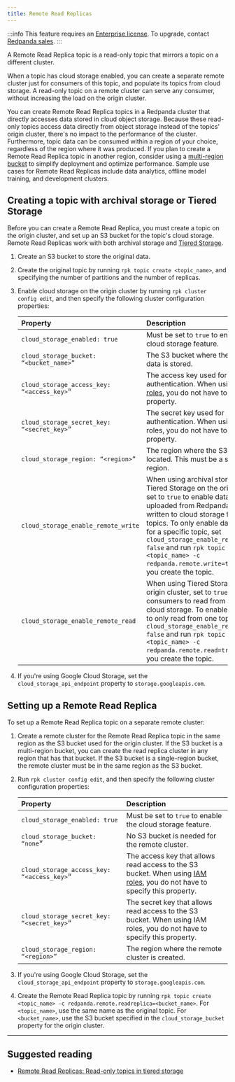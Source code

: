 ```yaml
---
title: Remote Read Replicas
---
```


<head>
    <meta name="title" content="Remote Read Replicas | Redpanda Docs"/>
    <meta name="description" content="A Remote Read Replica topic is a read-only topic that mirrors a topic on a different cluster."/>
</head>

:::info
This feature requires an [Enterprise license](../../introduction/licenses). To upgrade, contact [Redpanda sales](https://redpanda.com/try-redpanda).
:::

A Remote Read Replica topic is a read-only topic that mirrors a topic on a different cluster.

When a topic has cloud storage enabled, you can create a separate remote cluster just for consumers of this topic, and populate its topics from cloud storage. A read-only topic on a remote cluster can serve any consumer, without increasing the load on the origin cluster.

You can create Remote Read Replica topics in a Redpanda cluster that directly accesses data stored in cloud object storage. Because these read-only topics access data directly from object storage instead of the topics' origin cluster, there's no impact to the performance of the cluster. Furthermore, topic data can be consumed within a region of your choice, regardless of the region where it was produced. If you plan to create a Remote Read Replica topic in another region, consider using a [multi-region bucket](https://aws.amazon.com/s3/features/multi-region-access-points/) to simplify deployment and optimize performance. Sample use cases for Remote Read Replicas include data analytics, offline model training, and development clusters.

## Creating a topic with archival storage or Tiered Storage

Before you can create a Remote Read Replica, you must create a topic on the origin cluster, and set up an S3 bucket for the topic's cloud storage. Remote Read Replicas work with both archival storage and [Tiered Storage](../../data-management/tiered-storage/).

1. Create an S3 bucket to store the original data.
2. Create the original topic by running `rpk topic create <topic_name>`, and specifying the number of partitions and the number of replicas.
3. Enable cloud storage on the origin cluster by running `rpk cluster config edit`, and then specify the following cluster configuration properties:

    | Property | Description |
    | :------  | :---------  |
    | `cloud_storage_enabled: true` | Must be set to `true` to enable the cloud storage feature. |
    | `cloud_storage_bucket: “<bucket_name>”` | The S3 bucket where the original data is stored. |
    | `cloud_storage_access_key: “<access_key>”` | The access key used for authentication. When using [IAM roles](../../security/iam-roles), you do not have to specify this property. |
    | `cloud_storage_secret_key: “<secret_key>”` | The secret key used for authentication.  When using IAM roles, you do not have to specify this property. |
    | `cloud_storage_region: “<region>”` | The region where the S3 bucket is located. This must be a supported region. |
    | `cloud_storage_enable_remote_write` | When using archival storage or Tiered Storage on the origin cluster, set to `true` to enable data to be uploaded from Redpanda and written to cloud storage for all topics. To only enable data upload for a specific topic, set `cloud_storage_enable_remote_write: false` and run `rpk topic create <topic_name> -c redpanda.remote.write=true` when you create the topic. |
    | `cloud_storage_enable_remote_read` | When using Tiered Storage on the origin cluster, set to `true` to enable consumers to read from all topics in cloud storage. To enable consumers to only read from one topic, set `cloud_storage_enable_remote_read: false` and run `rpk topic create <topic_name> -c redpanda.remote.read=true` when you create the topic.
4. If you're using Google Cloud Storage, set the `cloud_storage_api_endpoint` property to `storage.googleapis.com`.

## Setting up a Remote Read Replica

To set up a Remote Read Replica topic on a separate remote cluster:

1. Create a remote cluster for the Remote Read Replica topic in the same region as the S3 bucket used for the origin cluster. If the S3 bucket is a multi-region bucket, you can create the read replica cluster in any region that has that bucket. If the S3 bucket is a single-region bucket, the remote cluster must be in the same region as the S3 bucket.
2. Run `rpk cluster config edit`, and then specify the following cluster configuration properties:

    | Property | Description |
    | :------  | :---------  |
    | `cloud_storage_enabled: true` | Must be set to `true` to enable the cloud storage feature. |
    | `cloud_storage_bucket: “none”` | No S3 bucket is needed for the remote cluster. |
    | `cloud_storage_access_key: “<access_key>”` | The access key that allows read access to the S3 bucket. When using [IAM roles](../../security/iam-roles), you do not have to specify this property. |
    | `cloud_storage_secret_key: “<secret_key>”` | The secret key that allows read access to the S3 bucket.  When using IAM roles, you do not have to specify this property. |
    | `cloud_storage_region: “<region>”` | The region where the remote cluster is created. |
4. If you're using Google Cloud Storage, set the `cloud_storage_api_endpoint` property to `storage.googleapis.com`.
3. Create the Remote Read Replica topic by running `rpk topic create <topic_name> -c redpanda.remote.readreplica=<bucket_name>`. For `<topic_name>`, use the same name as the original topic. For `<bucket_name>`, use the S3 bucket specified in the `cloud_storage_bucket` property for the origin cluster.

---

## Suggested reading

- [Remote Read Replicas: Read-only topics in tiered storage](https://redpanda.com/blog/remote-read-replicas-for-distributing-work)